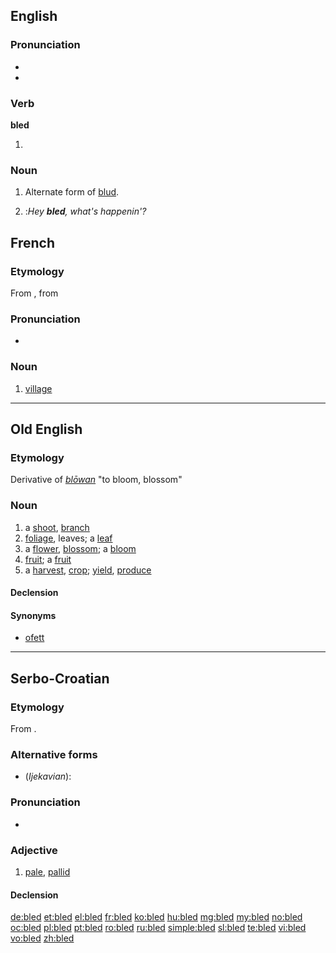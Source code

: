 ==English==

===Pronunciation===
* {{IPA|/ˈbled/}}
* {{rhymes|ɛd}}

===Verb===
'''bled'''

# {{past of|bleed}}

===Noun===
{{en-noun}}

#{{UK|slang|[[MLE]]}} Alternate form of [[blud]].
# :''Hey '''bled''', what's happenin'?''

==French==

===Etymology===
From {{etyl|arq|fr}}, from {{etyl|ar|fr}} {{term|بلاد|tr=bilād|lang=ar}}

===Pronunciation===
* {{IPA|/blɛd/|lang=fr}}

===Noun===
{{fr-noun|m}}

# {{context|somewhat|_|pejorative|lang=fr}} [[village]]

----

==Old English==

===Etymology===
Derivative of ''[[blowan|blōwan]]'' "to bloom, blossom"

===Noun===
{{ang-noun|head=blēd|g=f}}

# a [[shoot]], [[branch]]
# [[foliage]], leaves; a [[leaf]]
# a [[flower]], [[blossom]]; a [[bloom]]
# [[fruit]]; a [[fruit]]
# a [[harvest]], [[crop]]; [[yield]], [[produce]]

====Declension====
{{ang-decl-noun-o-f|bled|alt1=blēd}}

====Synonyms====
* [[ofett]]

----

==Serbo-Croatian==

===Etymology===
From {{proto|Slavic|blědъ|lang=sh}}.

===Alternative forms===
* (''Ijekavian''): {{l|sh|blijed|blijȇd}}

===Pronunciation===
* {{IPA|/blêːd/|lang=sh}}

===Adjective===
{{sh-adj|head=blȇd|def=bledi|def_a=blȇdī|comp=bleđi|comp_a=blȅđī|r|блед|бле̑д}}

# [[pale]], [[pallid]]

====Declension====
{{sh-adj-full|bled|o|bleđ|e}}

[[de:bled]]
[[et:bled]]
[[el:bled]]
[[fr:bled]]
[[ko:bled]]
[[hu:bled]]
[[mg:bled]]
[[my:bled]]
[[no:bled]]
[[oc:bled]]
[[pl:bled]]
[[pt:bled]]
[[ro:bled]]
[[ru:bled]]
[[simple:bled]]
[[sl:bled]]
[[te:bled]]
[[vi:bled]]
[[vo:bled]]
[[zh:bled]]